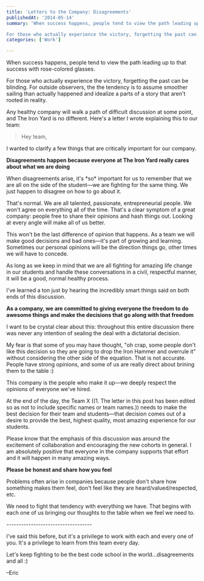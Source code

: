 ```yaml
---
title: 'Letters to the Company: Disagreements'
publishedAt: '2014-05-14'
summary: 'When success happens, people tend to view the path leading up to that success with rose-colored glasses.

For those who actually experience the victory, forgetting the past can be blinding. For outsid...'
categories: ['Work']

---
```


When success happens, people tend to view the path leading up to that success with rose-colored glasses.

For those who actually experience the victory, forgetting the past can be blinding. For outside observers, the the tendency is to assume smoother sailing than actually happened and idealize a parts of a story that aren't rooted in reality.

Any healthy company will walk a path of difficult discussion at some point, and The Iron Yard is no different. Here's a letter I wrote explaining this to our team:

> Hey team,

I wanted to clarify a few things that are critically important for our company.

**Disagreements happen because everyone at The Iron Yard really cares about what we are doing**

When disagreements arise, it's \*so\* important for us to remember that we are all on the side of the student—we are fighting for the same thing. We just happen to disagree on how to go about it.

That's normal. We are all talented, passionate, entrepreneurial people. We won't agree on everything all of the time. That's a clear symptom of a great company: people free to share their opinions and hash things out. Looking at every angle will make all of us better.

This won't be the last difference of opinion that happens. As a team we will make good decisions and bad ones—it's part of growing and learning. Sometimes our personal opinions will be the direction things go, other times we will have to concede.

As long as we keep in mind that we are all fighting for amazing life change in our students and handle these conversations in a civil, respectful manner, it will be a good, normal healthy process.

I've learned a ton just by hearing the incredibly smart things said on both ends of this discussion.

**As a company, we are committed to giving everyone the freedom to do awesome things and make the decisions that go along with that freedom**

I want to be crystal clear about this: throughout this entire discussion there was never any intention of sealing the deal with a dictatorial decision.

My fear is that some of you may have thought, "oh crap, some people don't like this decision so they are going to drop the Iron Hammer and overrule it" without considering the other side of the equation. That is not accurate. People have strong opinions, and some of us are really direct about brining them to the table :)

This company is the people who make it up—we deeply respect the opinions of everyone we've hired.

At the end of the day, the Team X ((1. The letter in this post has been edited so as not to include specific names or team names.)) needs to make the best decision for their team and students—that decision comes out of a desire to provide the best, highest quality, most amazing experience for our students.

Please know that the emphasis of this discussion was around the excitement of collaboration and encouraging the new cohorts in general. I am absolutely positive that everyone in the company supports that effort and it will happen in many amazing ways.

**Please be honest and share how you feel**

Problems often arise in companies because people don't share how something makes them feel, don't feel like they are heard/valued/respected, etc.

We need to fight that tendency with everything we have. That begins with each one of us bringing our thoughts to the table when we feel we need to.

\-----------------------------------

I've said this before, but it's a privilege to work with each and every one of you. It's a privilege to learn from this team every day.

Let's keep fighting to be the best code school in the world...disagreements and all :)

–Eric
